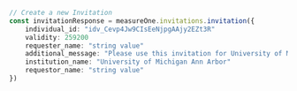 ```typescript index.ts
// Create a new Invitation
const invitationResponse = measureOne.invitations.invitation({
    individual_id: "idv_Cevp4Jw9CIsEeNjpgAAjy2EZt3R"
    validity: 259200
    requester_name: "string value"
    additional_message: "Please use this invitation for University of Michigan Ann Arbor"
    institution_name: "University of Michigan Ann Arbor"
    requestor_name: "string value"
})
```